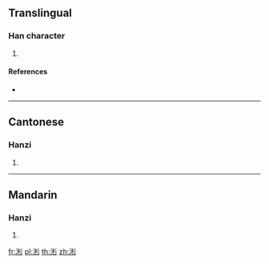 {{character info/new}}
==Translingual==

===Han character===
{{Han char|rn=85|rad=水|as=07|sn=10|four=|canj=EDHH|ids=⿰氵杉}}

# {{defn|Han|sort=水07}}

====References====
* {{Han ref|kx=0625.260|dkj=17515|hdz=31619.070|uh=6D81|ud=28033}}

----

==Cantonese==

===Hanzi===
{{yue-hanzi|jyut=[[sam3]]|y=sam3}}

# {{defn|lang=yue|sort=水07}}

----

==Mandarin==

===Hanzi===
{{cmn-hanzi|pin=[[shèn]] ([[shen4]])|wg=shen<sup>4</sup>}}

# {{defn|lang=cmn|sort=水07}}

[[fr:涁]]
[[pl:涁]]
[[th:涁]]
[[zh:涁]]